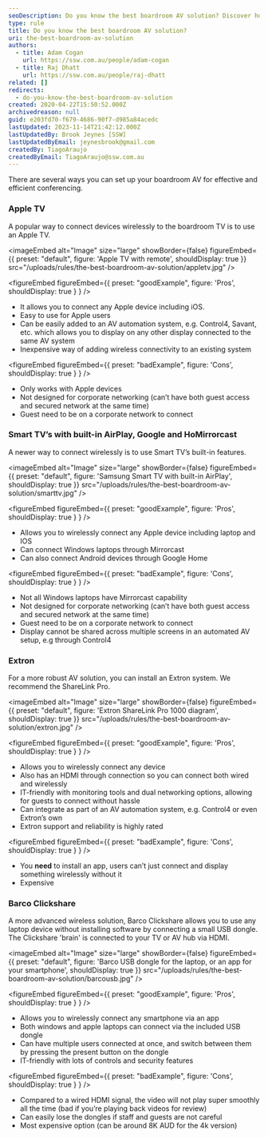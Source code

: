```yaml
---
seoDescription: Do you know the best boardroom AV solution? Discover how to effectively and efficiently connect devices wirelessly to your TV for seamless conferencing.
type: rule
title: Do you know the best boardroom AV solution?
uri: the-best-boardroom-av-solution
authors:
  - title: Adam Cogan
    url: https://ssw.com.au/people/adam-cogan
  - title: Raj Dhatt
    url: https://ssw.com.au/people/raj-dhatt
related: []
redirects:
  - do-you-know-the-best-boardroom-av-solution
created: 2020-04-22T15:50:52.000Z
archivedreason: null
guid: e203fd70-f679-4686-90f7-d985a84acedc
lastUpdated: 2023-11-14T21:42:12.000Z
lastUpdatedBy: Brook Jeynes [SSW]
lastUpdatedByEmail: jeynesbrook@gmail.com
createdBy: TiagoAraujo
createdByEmail: TiagoAraujo@ssw.com.au
---
```


There are several ways you can set up your boardroom AV for effective and efficient conferencing.
### Apple TV

A popular way to connect devices wirelessly to the boardroom TV is to use an Apple TV.


<imageEmbed
  alt="Image"
  size="large"
  showBorder={false}
  figureEmbed={{
    preset: "default",
    figure: 'Apple TV with remote',
    shouldDisplay: true
  }}
  src="/uploads/rules/the-best-boardroom-av-solution/appletv.jpg"
/>

<figureEmbed figureEmbed={{
  preset: "goodExample",
  figure: 'Pros',
  shouldDisplay: true
} } />


- It allows you to connect any Apple device including iOS.
- Easy to use for Apple users
- Can be easily added to an AV automation system, e.g. Control4, Savant, etc. which allows you to display on any other display connected to the same AV system
- Inexpensive way of adding wireless connectivity to an existing system

<figureEmbed figureEmbed={{
  preset: "badExample",
  figure: 'Cons',
  shouldDisplay: true
} } />


- Only works with Apple devices
- Not designed for corporate networking (can’t have both guest access and secured network at the same time)
- Guest need to be on a corporate network to connect

### Smart TV’s with built-in AirPlay, Google and HoMirrorcast

A newer way to connect wirelessly is to use Smart TV’s built-in features.

<imageEmbed
  alt="Image"
  size="large"
  showBorder={false}
  figureEmbed={{
    preset: "default",
    figure: 'Samsung Smart TV with built-in AirPlay',
    shouldDisplay: true
  }}
  src="/uploads/rules/the-best-boardroom-av-solution/smarttv.jpg"
/>

<figureEmbed figureEmbed={{
  preset: "goodExample",
  figure: 'Pros',
  shouldDisplay: true
} } />


- Allows you to wirelessly connect any Apple device including laptop and IOS
- Can connect Windows laptops through Mirrorcast
- Can also connect Android devices through Google Home

<figureEmbed figureEmbed={{
  preset: "badExample",
  figure: 'Cons',
  shouldDisplay: true
} } />


- Not all Windows laptops have Mirrorcast capability
- Not designed for corporate networking (can’t have both guest access and secured network at the same time)
- Guest need to be on a corporate network to connect
- Display cannot be shared across multiple screens in an automated AV setup, e.g through Control4

### Extron

For a more robust AV solution, you can install an Extron system. We recommend the ShareLink Pro.


<imageEmbed
  alt="Image"
  size="large"
  showBorder={false}
  figureEmbed={{
    preset: "default",
    figure: 'Extron ShareLink Pro 1000 diagram',
    shouldDisplay: true
  }}
  src="/uploads/rules/the-best-boardroom-av-solution/extron.jpg"
/>

<figureEmbed figureEmbed={{
  preset: "goodExample",
  figure: 'Pros',
  shouldDisplay: true
} } />


- Allows you to wirelessly connect any device
- Also has an HDMI through connection so you can connect both wired and wirelessly
- IT-friendly with monitoring tools and dual networking options, allowing for guests to connect without hassle
- Can integrate as part of an AV automation system, e.g. Control4 or even Extron’s own
- Extron support and reliability is highly rated

<figureEmbed figureEmbed={{
  preset: "badExample",
  figure: 'Cons',
  shouldDisplay: true
} } />


- You **need** to install an app, users can’t just connect and display something wirelessly without it
- Expensive

### Barco Clickshare

A more advanced wireless solution, Barco Clickshare allows you to use any laptop device without installing software by connecting a small USB dongle. The Clickshare 'brain' is connected to your TV or AV hub via HDMI.


<imageEmbed
  alt="Image"
  size="large"
  showBorder={false}
  figureEmbed={{
    preset: "default",
    figure: 'Barco USB dongle for the laptop, or an app for your smartphone',
    shouldDisplay: true
  }}
  src="/uploads/rules/the-best-boardroom-av-solution/barcousb.jpg"
/>

<figureEmbed figureEmbed={{
  preset: "goodExample",
  figure: 'Pros',
  shouldDisplay: true
} } />


- Allows you to wirelessly connect any smartphone via an app
- Both windows and apple laptops can connect via the included USB dongle
- Can have multiple users connected at once, and switch between them by pressing the present button on the dongle
- IT-friendly with lots of controls and security features

<figureEmbed figureEmbed={{
  preset: "badExample",
  figure: 'Cons',
  shouldDisplay: true
} } />


- Compared to a wired HDMI signal, the video will not play super smoothly all the time (bad if you’re playing back videos for review)
- Can easily lose the dongles if staff and guests are not careful
- Most expensive option (can be around 8K AUD for the 4k version)
